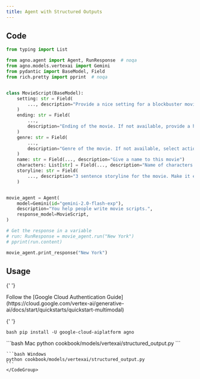 ```yaml
---
title: Agent with Structured Outputs
---
```


## Code

```python cookbook/models/vertexai/structured_output.py
from typing import List

from agno.agent import Agent, RunResponse  # noqa
from agno.models.vertexai import Gemini
from pydantic import BaseModel, Field
from rich.pretty import pprint  # noqa


class MovieScript(BaseModel):
    setting: str = Field(
        ..., description="Provide a nice setting for a blockbuster movie."
    )
    ending: str = Field(
        ...,
        description="Ending of the movie. If not available, provide a happy ending.",
    )
    genre: str = Field(
        ...,
        description="Genre of the movie. If not available, select action, thriller or romantic comedy.",
    )
    name: str = Field(..., description="Give a name to this movie")
    characters: List[str] = Field(..., description="Name of characters for this movie.")
    storyline: str = Field(
        ..., description="3 sentence storyline for the movie. Make it exciting!"
    )


movie_agent = Agent(
    model=Gemini(id="gemini-2.0-flash-exp"),
    description="You help people write movie scripts.",
    response_model=MovieScript,
)

# Get the response in a variable
# run: RunResponse = movie_agent.run("New York")
# pprint(run.content)

movie_agent.print_response("New York")
```

## Usage

<Steps>
  <Snippet file="create-venv-step.mdx" />

{' '}

<Step title="Authenticate with Google Cloud">
  Follow the [Google Cloud Authentication
  Guide](https://cloud.google.com/vertex-ai/generative-ai/docs/start/quickstarts/quickstart-multimodal)
</Step>

{' '}

<Step title="Install libraries">```bash pip install -U google-cloud-aiplatform agno ```</Step>

  <Step title="Run Agent">
    <CodeGroup>
    ```bash Mac
    python cookbook/models/vertexai/structured_output.py
    ```

    ```bash Windows
    python cookbook/models/vertexai/structured_output.py
    ```
    </CodeGroup>

  </Step>
</Steps>
